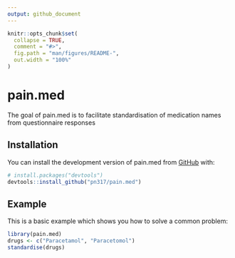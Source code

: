 ```yaml
---
output: github_document
---
```


<!-- README.md is generated from README.Rmd. Please edit that file -->

```r
knitr::opts_chunk$set(
  collapse = TRUE,
  comment = "#>",
  fig.path = "man/figures/README-",
  out.width = "100%"
)
```

# pain.med

<!-- badges: start -->
<!-- badges: end -->

The goal of pain.med is to facilitate standardisation of medication names
from questionnaire responses

## Installation

You can install the development version of pain.med from [GitHub](https://github.com/) with:

``` r
# install.packages("devtools")
devtools::install_github("pn317/pain.med")
```

## Example

This is a basic example which shows you how to solve a common problem:

```r
library(pain.med)
drugs <- c("Paracetamol", "Paracetomol")
standardise(drugs)
```
